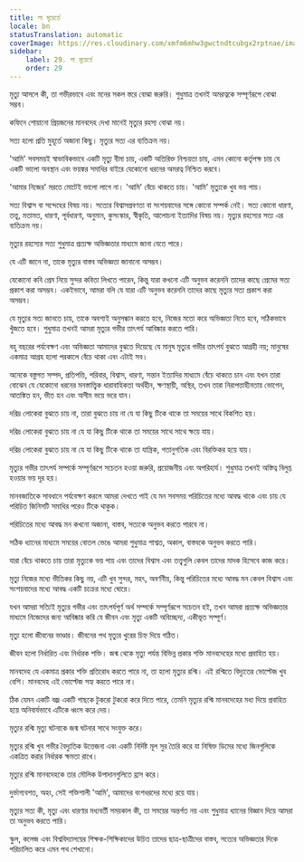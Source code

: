 ```yaml
---
title: লা মুয়ের্তে
locale: bn
statusTranslation: automatic
coverImage: https://res.cloudinary.com/xmfm6mhw3gwctndtcubgx2rptnae/image/upload/v1740337243/small_cover_educacion_fundamental_a051170f1c.webp
sidebar:
    label: 29. লা মুয়ের্তে
    order: 29
---
```

মৃত্যু আসলে কী, তা গভীরভাবে এবং মনের সকল স্তরে বোঝা জরুরি। শুধুমাত্র তখনই অমরত্বকে সম্পূর্ণরূপে বোঝা সম্ভব।

কফিনে শোয়ানো প্রিয়জনের মানবদেহ দেখা মানেই মৃত্যুর রহস্য বোঝা নয়।

সত্য হলো প্রতি মুহূর্তে অজানা কিছু। মৃত্যুর সত্য এর ব্যতিক্রম নয়।

'আমি' সবসময়ই স্বাভাবিকভাবে একটি মৃত্যু বীমা চায়, একটি অতিরিক্ত নিশ্চয়তা চায়, এমন কোনো কর্তৃপক্ষ চায় যে একটি ভালো অবস্থান এবং ভয়ঙ্কর সমাধির বাইরে যেকোনো ধরনের অমরত্ব নিশ্চিত করবে।

'আমার নিজের' মরতে মোটেই ভালো লাগে না। 'আমি' বেঁচে থাকতে চায়। 'আমি' মৃত্যুকে খুব ভয় পায়।

সত্য বিশ্বাস বা সন্দেহের বিষয় নয়। সত্যের বিশ্বাসপ্রবণতা বা সংশয়বাদের সঙ্গে কোনো সম্পর্ক নেই। সত্য কোনো ধারণা, তত্ত্ব, মতামত, ধারণা, পূর্বধারণা, অনুমান, কুসংস্কার, স্বীকৃতি, আলোচনা ইত্যাদির বিষয় নয়। মৃত্যুর রহস্যের সত্য এর ব্যতিক্রম নয়।

মৃত্যুর রহস্যের সত্য শুধুমাত্র প্রত্যক্ষ অভিজ্ঞতার মাধ্যমে জানা যেতে পারে।

যে এটি জানে না, তাকে মৃত্যুর বাস্তব অভিজ্ঞতা জানানো অসম্ভব।

যেকোনো কবি প্রেম নিয়ে সুন্দর কবিতা লিখতে পারেন, কিন্তু যারা কখনো এটি অনুভব করেননি তাদের কাছে প্রেমের সত্য প্রকাশ করা অসম্ভব। একইভাবে, আমরা বলি যে যারা এটি অনুভব করেননি তাদের কাছে মৃত্যুর সত্য প্রকাশ করা অসম্ভব।

যে মৃত্যুর সত্য জানতে চায়, তাকে অবশ্যই অনুসন্ধান করতে হবে, নিজের মতো করে অভিজ্ঞতা নিতে হবে, সঠিকভাবে খুঁজতে হবে। শুধুমাত্র তখনই আমরা মৃত্যুর গভীর তাৎপর্য আবিষ্কার করতে পারি।

বহু বছরের পর্যবেক্ষণ এবং অভিজ্ঞতা আমাদের বুঝতে দিয়েছে যে মানুষ মৃত্যুর গভীর তাৎপর্য বুঝতে আগ্রহী নয়; মানুষের একমাত্র আগ্রহ হলো পরকালে বেঁচে থাকা এবং এটাই সব।

অনেকে বস্তুগত সম্পদ, প্রতিপত্তি, পরিবার, বিশ্বাস, ধারণা, সন্তান ইত্যাদির মাধ্যমে বেঁচে থাকতে চান এবং যখন তারা বোঝেন যে যেকোনো ধরনের মনস্তাত্ত্বিক ধারাবাহিকতা অর্থহীন, ক্ষণস্থায়ী, অস্থির, তখন তারা নিরাপত্তাহীনতায় ভোগেন, আতঙ্কিত হন, ভীত হন এবং অসীম ভয়ে ভরে যান।

দরিদ্র লোকেরা বুঝতে চায় না, তারা বুঝতে চায় না যে যা কিছু টিকে থাকে তা সময়ের সাথে বিকশিত হয়।

দরিদ্র লোকেরা বুঝতে চায় না যে যা কিছু টিকে থাকে তা সময়ের সাথে সাথে ক্ষয়ে যায়।

দরিদ্র লোকেরা বুঝতে চায় না যে যা কিছু টিকে থাকে তা যান্ত্রিক, গতানুগতিক এবং বিরক্তিকর হয়ে যায়।

মৃত্যুর গভীর তাৎপর্য সম্পর্কে সম্পূর্ণরূপে সচেতন হওয়া জরুরি, প্রয়োজনীয় এবং অপরিহার্য। শুধুমাত্র তখনই অস্তিত্ব বিলুপ্ত হওয়ার ভয় দূর হয়।

মানবজাতিকে সাবধানে পর্যবেক্ষণ করলে আমরা দেখতে পাই যে মন সবসময় পরিচিতের মধ্যে আবদ্ধ থাকে এবং চায় যে পরিচিত জিনিসটি সমাধির পরেও টিকে থাকুক।

পরিচিতের মধ্যে আবদ্ধ মন কখনো অজানা, বাস্তব, সত্যকে অনুভব করতে পারবে না।

সঠিক ধ্যানের মাধ্যমে সময়ের বোতল ভেঙে আমরা শুধুমাত্র শাশ্বত, অকাল, বাস্তবকে অনুভব করতে পারি।

যারা বেঁচে থাকতে চায় তারা মৃত্যুকে ভয় পায় এবং তাদের বিশ্বাস এবং তত্ত্বগুলি কেবল তাদের মাদক হিসেবে কাজ করে।

মৃত্যু নিজের মধ্যে ভীতিকর কিছু নয়, এটি খুব সুন্দর, মহৎ, অবর্ণনীয়, কিন্তু পরিচিতের মধ্যে আবদ্ধ মন কেবল বিশ্বাস এবং সংশয়বাদের মধ্যে আবদ্ধ একটি চক্রের মধ্যে ঘোরে।

যখন আমরা সত্যিই মৃত্যুর গভীর এবং তাৎপর্যপূর্ণ অর্থ সম্পর্কে সম্পূর্ণরূপে সচেতন হই, তখন আমরা প্রত্যক্ষ অভিজ্ঞতার মাধ্যমে নিজেদের জন্য আবিষ্কার করি যে জীবন এবং মৃত্যু একটি অবিচ্ছেদ্য, একীভূত সম্পূর্ণ।

মৃত্যু হলো জীবনের ভাণ্ডার। জীবনের পথ মৃত্যুর খুরের চিহ্ন দিয়ে গঠিত।

জীবন হলো নির্ধারিত এবং নির্ধারক শক্তি। জন্ম থেকে মৃত্যু পর্যন্ত বিভিন্ন প্রকার শক্তি মানবদেহের মধ্যে প্রবাহিত হয়।

মানবদেহ যে একমাত্র প্রকার শক্তি প্রতিরোধ করতে পারে না, তা হলো মৃত্যুর রশ্মি। এই রশ্মিতে বিদ্যুতের ভোল্টেজ খুব বেশি। মানবদেহ এই ভোল্টেজ সহ্য করতে পারে না।

ঠিক যেমন একটি বজ্র একটি গাছকে টুকরো টুকরো করে দিতে পারে, তেমনি মৃত্যুর রশ্মি মানবদেহের মধ্য দিয়ে প্রবাহিত হয়ে অনিবার্যভাবে এটিকে ধ্বংস করে দেয়।

মৃত্যুর রশ্মি মৃত্যু ঘটনাকে জন্ম ঘটনার সাথে সংযুক্ত করে।

মৃত্যুর রশ্মি খুব গভীর বৈদ্যুতিক উত্তেজনা এবং একটি নির্দিষ্ট মূল সুর তৈরি করে যা নিষিক্ত ডিমের মধ্যে জিনগুলিকে একত্রিত করার নির্ধারক ক্ষমতা রাখে।

মৃত্যুর রশ্মি মানবদেহকে তার মৌলিক উপাদানগুলিতে হ্রাস করে।

দুর্ভাগ্যবশত, অহং, সেই শক্তিশালী 'আমি', আমাদের বংশধরদের মধ্যে রয়ে যায়।

মৃত্যুর সত্য কী, মৃত্যু এবং ধারণার মধ্যবর্তী সময়কাল কী, তা সময়ের অন্তর্গত নয় এবং শুধুমাত্র ধ্যানের বিজ্ঞান দিয়ে আমরা তা অনুভব করতে পারি।

স্কুল, কলেজ এবং বিশ্ববিদ্যালয়ের শিক্ষক-শিক্ষিকাদের উচিত তাদের ছাত্র-ছাত্রীদের বাস্তব, সত্যের অভিজ্ঞতার দিকে পরিচালিত করে এমন পথ শেখানো।

